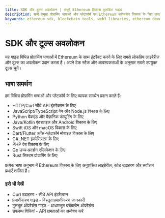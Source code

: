 ```yaml
---
title: SDK और टूल्स अवलोकन | संपूर्ण Ethereum विकास टूलकिट गाइड
description: सभी प्रमुख प्रोग्रामिंग भाषाओं और प्लेटफॉर्म पर Ethereum ब्लॉकचेन विकास के लिए उपलब्ध SDK, लाइब्रेरीज़ और विकास उपकरणों का व्यापक अवलोकन
keywords: ethereum sdk, blockchain tools, web3 libraries, ethereum development, blockchain development, dapp tools, ethereum libraries, smart contract tools, blockchain sdk, ethereum programming, cross-platform ethereum, multi-language ethereum
---
```


# SDK और टूल्स अवलोकन

यह गाइड विभिन्न प्रोग्रामिंग भाषाओं में Ethereum के साथ इंटरैक्ट करने के लिए सबसे लोकप्रिय लाइब्रेरीज़ और टूल्स का अवलोकन प्रदान करता है। अपने टेक स्टैक और आवश्यकताओं के अनुसार सबसे उपयुक्त टूल्स चुनें।

## भाषा समर्थन

हम विभिन्न प्रोग्रामिंग भाषाओं और प्लेटफॉर्म के लिए व्यापक समर्थन प्रदान करते हैं:

- <Link to="/docs/ethereum/tools/curl" title="Ethereum नोड्स के साथ सीधे HTTP API इंटरैक्शन के लिए उदाहरण">HTTP/Curl</Link> सीधे API इंटरैक्शन के लिए
- <Link to="/docs/ethereum/tools/javascript-typescript" title="Ethereum विकास के लिए JavaScript और TypeScript लाइब्रेरीज़ का गाइड">JavaScript/TypeScript</Link> वेब और Node.js विकास के लिए
- <Link to="/docs/ethereum/tools/python" title="Ethereum ब्लॉकचेन विकास के लिए Python लाइब्रेरीज़ का गाइड">Python</Link> बैकएंड और वैज्ञानिक कंप्यूटिंग के लिए
- <Link to="/docs/ethereum/tools/java-kotlin" title="JVM-आधारित Ethereum विकास के लिए Java और Kotlin लाइब्रेरीज़ का गाइड">Java/Kotlin</Link> एंटरप्राइज़ और Android विकास के लिए
- <Link to="/docs/ethereum/tools/swift" title="iOS और macOS Ethereum विकास के लिए Swift लाइब्रेरीज़ का गाइड">Swift</Link> iOS और macOS विकास के लिए
- <Link to="/docs/ethereum/tools/dart-flutter" title="क्रॉस-प्लेटफॉर्म Ethereum ऐप्स के लिए Dart और Flutter टूल्स का गाइड">Dart/Flutter</Link> क्रॉस-प्लेटफॉर्म मोबाइल विकास के लिए
- <Link to="/docs/ethereum/tools/csharp" title="Ethereum विकास के लिए C# और .NET लाइब्रेरीज़ का गाइड">C#</Link> .NET इकोसिस्टम के लिए
- <Link to="/docs/ethereum/tools/php" title="Ethereum विकास के लिए PHP लाइब्रेरीज़ और टूल्स का गाइड">PHP</Link> वेब विकास के लिए
- <Link to="/docs/ethereum/tools/go" title="go-ethereum पर ध्यान केंद्रित करते हुए Ethereum के लिए Go लाइब्रेरीज़ का गाइड">Go</Link> उच्च-प्रदर्शन एप्लिकेशन के लिए
- <Link to="/docs/ethereum/tools/rust" title="Ethereum विकास के लिए Rust लाइब्रेरीज़ और टूल्स का गाइड">Rust</Link> सिस्टम प्रोग्रामिंग के लिए

प्रत्येक भाषा अनुभाग में Ethereum विकास के लिए अनुशंसित लाइब्रेरीज़, कोड उदाहरण और सर्वोत्तम प्रथाएँ शामिल हैं।

### इसे भी देखें

- <Link to="/docs/ethereum/tools/curl" title="Curl का उपयोग करके सीधे Ethereum API कॉल के लिए उदाहरण">Curl उदाहरण</Link> - सीधे API इंटरैक्शन
- <Link to="/docs/ethereum/authentication" title="Ethereum नोड्स और API सेवाओं के साथ प्रमाणीकरण के लिए गाइड">प्रमाणीकरण गाइड</Link> - विस्तृत प्रमाणीकरण जानकारी
- <Link to="/docs/ethereum/basic-operations" title="डेवलपर्स के लिए मूलभूत Ethereum ब्लॉकचेन ऑपरेशंस सीखें">मूलभूत ऑपरेशंस गाइड</Link> - आधारभूत ब्लॉकचेन ऑपरेशंस
- <Link to="/docs/ethereum/all-methods" title="सभी उपलब्ध Ethereum API विधियों का पूर्ण संदर्भ">उपलब्ध विधियां</Link> - API क्षमताओं का अन्वेषण करें
